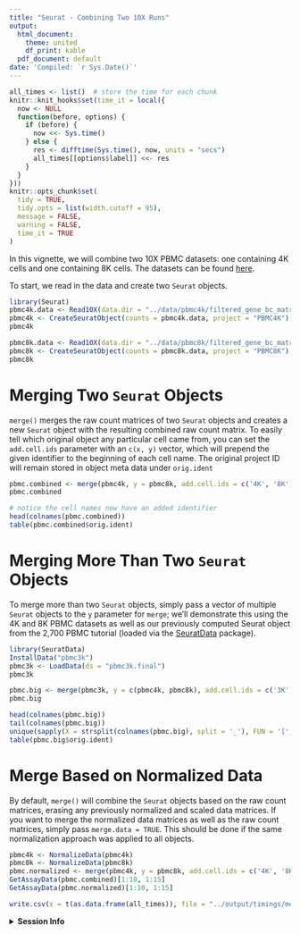 ```yaml
---
title: "Seurat - Combining Two 10X Runs"
output:
  html_document:
    theme: united
    df_print: kable
  pdf_document: default
date: 'Compiled: `r Sys.Date()`'
---
```


```r
all_times <- list()  # store the time for each chunk
knitr::knit_hooks$set(time_it = local({
  now <- NULL
  function(before, options) {
    if (before) {
      now <<- Sys.time()
    } else {
      res <- difftime(Sys.time(), now, units = "secs")
      all_times[[options$label]] <<- res
    }
  }
}))
knitr::opts_chunk$set(
  tidy = TRUE,
  tidy.opts = list(width.cutoff = 95),
  message = FALSE,
  warning = FALSE,
  time_it = TRUE
)
```

In this vignette, we will combine two 10X PBMC datasets: one containing 4K cells and one containing 8K cells. The datasets can be found [here](https://support.10xgenomics.com/single-cell-gene-expression/datasets).

To start, we read in the data and create two `Seurat` objects.

```r
library(Seurat)
pbmc4k.data <- Read10X(data.dir = "../data/pbmc4k/filtered_gene_bc_matrices/GRCh38/")
pbmc4k <- CreateSeuratObject(counts = pbmc4k.data, project = "PBMC4K")
pbmc4k

pbmc8k.data <- Read10X(data.dir = "../data/pbmc8k/filtered_gene_bc_matrices/GRCh38/")
pbmc8k <- CreateSeuratObject(counts = pbmc8k.data, project = "PBMC8K")
pbmc8k
```


# Merging Two `Seurat` Objects

`merge()` merges the raw count matrices of two `Seurat` objects and creates a new `Seurat` object with the resulting combined raw count matrix. To easily tell which original object any particular cell came from, you can set the `add.cell.ids` parameter with an `c(x, y)` vector, which will prepend the given identifier to the beginning of each cell name. The original project ID will remain stored in object meta data under `orig.ident`

```r
pbmc.combined <- merge(pbmc4k, y = pbmc8k, add.cell.ids = c('4K', '8K'), project = 'PBMC12K')
pbmc.combined
```

```r
# notice the cell names now have an added identifier
head(colnames(pbmc.combined))
table(pbmc.combined$orig.ident)
```

# Merging More Than Two `Seurat` Objects

To merge more than two `Seurat` objects, simply pass a vector of multiple `Seurat` objects to the `y` parameter for `merge`; we'll demonstrate this using the 4K and 8K PBMC datasets as well as our previously computed Seurat object from the 2,700 PBMC tutorial (loaded via the [SeuratData](https://github.com/satijalab/seurat-data) package).

```r
library(SeuratData)
InstallData("pbmc3k")
pbmc3k <- LoadData(ds = "pbmc3k.final")
pbmc3k

pbmc.big <- merge(pbmc3k, y = c(pbmc4k, pbmc8k), add.cell.ids = c('3K', '4K', '8K'), project = 'PBMC15K')
pbmc.big

head(colnames(pbmc.big))
tail(colnames(pbmc.big))
unique(sapply(X = strsplit(colnames(pbmc.big), split = '_'), FUN = '[', 1))
table(pbmc.big$orig.ident)
```

# Merge Based on Normalized Data

By default, `merge()` will combine the `Seurat` objects based on the raw count matrices, erasing any previously normalized and scaled data matrices. If you want to merge the normalized data matrices as well as the raw count matrices, simply pass `merge.data = TRUE`. This should be done if the same normalization approach was applied to all objects.

```r
pbmc4k <- NormalizeData(pbmc4k)
pbmc8k <- NormalizeData(pbmc8k)
pbmc.normalized <- merge(pbmc4k, y = pbmc8k, add.cell.ids = c('4K', '8K'), project = 'PBMC12K', merge.data = TRUE)
GetAssayData(pbmc.combined)[1:10, 1:15]
GetAssayData(pbmc.normalized)[1:10, 1:15]
```

```r
write.csv(x = t(as.data.frame(all_times)), file = "../output/timings/merge_vignette_times.csv")
```

<details>
  <summary>**Session Info**</summary>
```r
sessionInfo()
```
</details>
